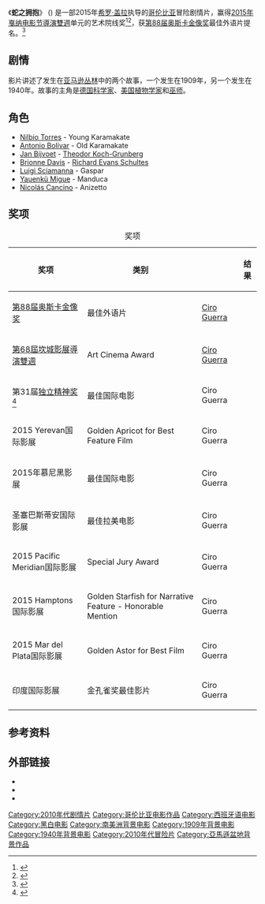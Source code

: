{{NoteTA
|T=zh-cn:蛇之拥抱; zh-hk:與蛇共舞; zh-tw:夢遊亞馬遜;
|1=zh-cn:蛇之拥抱; zh-hk:與蛇共舞; zh-tw:夢遊亞馬遜;
|G1=Movie
|G2=Show
}}

{{Infobox film
| name           = Embrace of the Serpent
| image          = Embrace_of_the_Serpent_poster.jpg
| caption        = 电影海报
| director       = [[Ciro_Guerra|Ciro Guerra]]
| producer       = Cristina Gallego
| writer         = Ciro Guerra<br>[[Jacques_Toulemonde_Vidal|Jacques Toulemonde Vidal]]
| based on       = Diaries of [[Theodor_Koch-Grunberg|Theodor Koch-Grunberg]] and [[Richard_Evans_Schultes|Richard Evans Schultes]]
| starring       = {{Plainlist|
*[[Jan_Bijvoet|Jan Bijvoet]]
*[[Nilbio_Torres|Nilbio Torres]]
*[[Antonio_Bolívar|Antonio Bolívar]]}}
| music          = [[Nascuy_Linares|Nascuy Linares]]
| cinematography = [[David_Gallego|David Gallego]]
| editing        = [[Etienne_Boussac|Etienne Boussac]]
| distributor    = [[Diaphana_Films|Diaphana Films]]
| released       = {{Film date|2015|5|15|[[2015年戛纳电影节|坎城]]|2015|5|21|哥伦比亚}}
| runtime        = 125 分钟
| country        = 哥伦比亚
| language       = 西班牙语<br>German<br>英语<br>葡萄牙语
| budget         = $140万<ref>{{cite web|URL=http://app.eltiempo.com/entretenimiento/cine-y-tv/el-abrazo-de-la-serpiente-ciro-guerra-habla-de-la-nominacion-a-los-oscar/16480834|title=存档副本|access-date=2016-01-15|archive-url=https://web.archive.org/web/20160704174739/http://app.eltiempo.com/entretenimiento/cine-y-tv/el-abrazo-de-la-serpiente-ciro-guerra-habla-de-la-nominacion-a-los-oscar/16480834|archive-date=2016-07-04|dead-url=yes}}</ref>
| gross          =
}}

《'''蛇之拥抱'''》 ({{lang-es|'''El abrazo de la serpiente'''}}) 是一部2015年[[希罗·盖拉|希罗·盖拉]]执导的[[哥伦比亚|哥伦比亚]]冒险剧情片，赢得[[2015年戛纳电影节|2015年戛纳电影节]][[導演雙週|導演雙週]]单元的艺术院线奖<ref name="cannesw">{{cite web |url=http://www.hollywoodreporter.com/news/cannes-2015-directors-fortnight-awards-797335 |title=Cannes: 'Embrace of the Serpent' Tops Directors' Fortnight Awards |date=22 May 2015 |accessdate=22 May 2015 |work=Hollywood Reporter |author=Rebecca Ford |archive-date=2019-02-24 |archive-url=https://web.archive.org/web/20190224233638/https://www.hollywoodreporter.com/news/cannes-2015-directors-fortnight-awards-797335 |dead-url=no }}</ref><ref>{{cite tweet |user=Quinzaine |author=Quinzaine des Réalisateurs |author-link=Directors' Fortnight |number=601807295052435456 |date=22 May 2015 |accessdate=22 May 2015 |title=Mention to "The Exquisite Corpus de/by Peter Tscherkassky #quinzaine2015}}</ref>，获[[第88届奥斯卡金像奖|第88届奥斯卡金像奖]]最佳外语片提名。<ref name="88nom">{{cite web |url=http://www.hollywoodreporter.com/news/oscar-nominations-2016-full-list-855670 |title=Oscar Nominations: The Complete List |work=[[The_Hollywood_Reporter|The Hollywood Reporter]] |last=Ford |first=Rebecca |date=14 January 2016 |accessdate=14 January 2016 |archive-date=2019-12-12 |archive-url=https://web.archive.org/web/20191212191644/http://www.hollywoodreporter.com/news/oscar-nominations-2016-full-list-855670 |dead-url=no }}</ref>

== 剧情 ==
影片讲述了发生在[[亚马逊丛林|亚马逊丛林]]中的两个故事，一个发生在1909年，另一个发生在1940年。故事的主角是[[德国|德国]][[科学家|科学家]]、[[美国|美国]][[植物学家|植物学家]]和[[巫师|巫师]]。

==角色==
*[[Nilbio_Torres|Nilbio Torres]] - Young Karamakate
*[[Antonio_Bolívar|Antonio Bolívar]] - Old Karamakate
*[[Jan_Bijvoet|Jan Bijvoet]] - [[Theodor_Koch-Grunberg|Theodor Koch-Grunberg]]
*[[Brionne_Davis|Brionne Davis]] - [[Richard_Evans_Schultes|Richard Evans Schultes]]
*[[Luigi_Sciamanna|Luigi Sciamanna]] - Gaspar
*[[Yauenkü_Migue|Yauenkü Migue]] - Manduca
*[[Nicolás_Cancino|Nicolás Cancino]] - Anizetto

==奖项==
{| class="wikitable" style="font-size:95%;"
|- 
|+ 奖项
|- 
! 奖项
! 类别
! 
! 结果
|-
| [[第88届奥斯卡金像奖|第88届奥斯卡金像奖]]
| 最佳外语片
| [[Ciro_Guerra|Ciro Guerra]]
| {{nominated}}
|-
| [[第68屆坎城影展|第68屆坎城影展]][[導演雙週|導演雙週]]
| Art Cinema Award
| [[Ciro_Guerra|Ciro Guerra]]
| {{won}}
|-
| 第31届[[独立精神奖|独立精神奖]]<ref>{{cite web|url=http://variety.com/2015/film/news/spirit-awards-nominees-2016-carol-1201647728/|title=‘Carol,’ ‘Spotlight,’ ‘Beasts of No Nation’ Lead Spirit Awards Nominations|date=2015-11-24|work=Film Independent|accessdate=2015-11-24|archive-date=2015-11-25|archive-url=https://web.archive.org/web/20151125072944/http://variety.com/2015/film/news/spirit-awards-nominees-2016-carol-1201647728/|dead-url=no}}</ref>
| 最佳国际电影
| Ciro Guerra
| {{nominated}}
|-
| 2015 Yerevan国际影展
| Golden Apricot for Best Feature Film
| Ciro Guerra
| {{won}}
|-
| 2015年慕尼黑影展
| 最佳国际电影
| Ciro Guerra
| {{nominated}}
|-
| 圣塞巴斯蒂安国际影展
| 最佳拉美电影
| Ciro Guerra
| {{nominated}}
|-
| 2015 Pacific Meridian国际影展
| Special Jury Award
| Ciro Guerra
| {{won}}
|-
| 2015 Hamptons 国际影展
| Golden Starfish for Narrative Feature - Honorable Mention
| Ciro Guerra
| {{won}}
|-
| 2015 Mar del Plata国际影展
| Golden Astor for Best Film
| Ciro Guerra
| {{won}}
|-
| 印度国际影展
| 金孔雀奖最佳影片
| Ciro Guerra
| {{won}}
|}

==参考资料==
{{reflist}}

==外部链接==
*{{IMDb title|4285496|Embrace of the Serpent}}
*{{rotten-tomatoes|embrace_of_the_serpent|Embrace of the Serpent}}
*{{metacritic film|embrace-of-the-serpent|Embrace of the Serpent}}

{{DEFAULTSORT:Embrace Of The Serpent}}
[[Category:2010年代剧情片|Category:2010年代剧情片]]
[[Category:哥伦比亚电影作品|Category:哥伦比亚电影作品]]
[[Category:西班牙语电影|Category:西班牙语电影]]
[[Category:黑白电影|Category:黑白电影]]
[[Category:南美洲背景电影|Category:南美洲背景电影]]
[[Category:1909年背景电影|Category:1909年背景电影]]
[[Category:1940年背景电影|Category:1940年背景电影]]
[[Category:2010年代冒险片|Category:2010年代冒险片]]
[[Category:亞馬遜盆地背景作品|Category:亞馬遜盆地背景作品]]